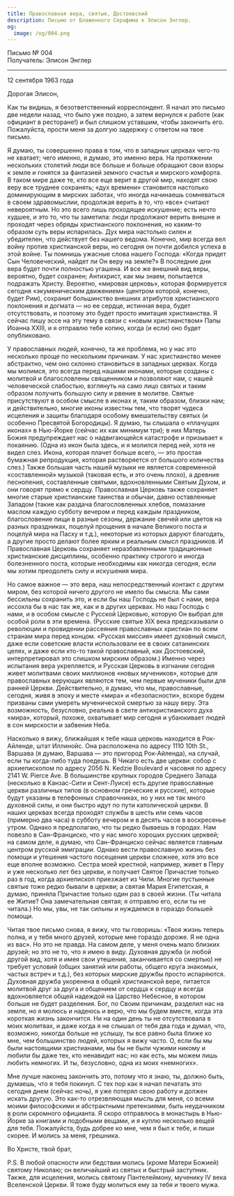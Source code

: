 ```yaml
---
title: Православная вера, святые, Достоевский
description: Письмо от Блаженного Серафима к Элисон Энглер.
og:
  image: /og/004.png
---
```


<div style={{textAlign:'right', fontFamily:'monospace'}}>Письмо № 004</div>
<div style={{textAlign:'left', fontFamily:'monospace'}}>Получатель: Элисон Энглер</div>

---

12 сентября 1963 года

Дорогая Элисон,

Как ты видишь, я безответственный корреспондент. Я начал это письмо две недели назад, что было уже поздно, а затем вернулся к работе (как официант в ресторане!) и был слишком уставшим, чтобы закончить его. Пожалуйста, прости меня за долгую задержку с ответом на твое письмо.

Я думаю, ты совершенно права в том, что в западных церквах чего-то не хватает; чего именно, я думаю, это именно вера. На протяжении нескольких столетий люди все больше и больше обращают свои взоры к земле и гонятся за фантазией земного счастья и мирского комфорта. В таком мире даже те, кто все еще верит в другой мир, находят свою веру все труднее сохранять; «дух времени» становится настолько доминирующим в мирских заботах, что иногда начинаешь сомневаться в своем здравомыслии, продолжая верить в то, что «все» считают невероятным. Но это всего лишь проходящее искушение; есть нечто худшее, и это то, что ты заметила: люди продолжают верить внешне и проходят через обряды христианского поклонения, но каким-то образом суть веры испарилась. Дух мира настолько силен и убедителен, что действует без нашего ведома. Конечно, мир всегда вел войну против христианской веры, но сегодня он почти добился успеха в этой войне. Ты помнишь ужасные слова нашего Господа: «Когда придет Сын Человеческий, найдет ли Он веру на земле?» В последние дни вера будет почти полностью угашена. И все же внешний вид веры, вероятно, будет сохранен; Антихрист, как мы знаем, попытается подражать Христу. Вероятно, «мировая церковь», которая формируется сегодня «экуменическим движением» (центром которой, конечно, будет Рим), сохранит большинство внешних атрибутов христианского поклонения и догмата — но ее сердце, истинная вера, будет отсутствовать, и поэтому это будет просто имитация христианства. Я сейчас пишу эссе на эту тему в связи с «новым христианством» Папы Иоанна XXIII, и я отправлю тебе копию, когда (и если) оно будет опубликовано.

У православных людей, конечно, та же проблема, но у нас это несколько проще по нескольким причинам. У нас христианство менее абстрактно, чем оно склонно становиться в западных церквах. Когда мы молимся, это всегда перед нашими иконами, которые созданы с молитвой и благословлены священником и позволяют нам, с нашей человеческой слабостью, взглянуть на само лицо святых и таким образом получить большую силу и рвение в молитве. Святые присутствуют в особом смысле в иконах и, таким образом, близки нам; и действительно, многие иконы известны тем, что творят чудеса исцеления и защиты благодаря особому вмешательству святых (и особенно Пресвятой Богородицы). Я думаю, ты слышала о «плачущих иконах» в Нью-Йорке (сейчас их как минимум три); в них Матерь Божия предупреждает нас о надвигающейся катастрофе и призывает к покаянию. (Одна из икон была здесь, и я молился перед ней, хотя не видел слез. Икона, которая плачет больше всего, — это простая бумажная репродукция, которая растворяется от большого количества слез.) Также большая часть нашей музыки не является современной «составленной» музыкой (таковая есть, и это очень плохо), а древние песнопения, составленные святыми, вдохновленными Святым Духом, и они говорят прямо к сердцу. Православная Церковь также сохраняет многие старые христианские таинства и обычаи, давно оставленные Западом (такие как раздача благословленных хлебов, помазание маслом каждую субботу вечером и перед каждым праздником, благословение пищи в разные сезоны, держание свечей или цветов на разных праздниках, поцелуй прощения в начале Великого поста и поцелуй мира на Пасху и т.д.), некоторые из которых даруют благодать, а другие просто делают более ярким и реальным смысл праздников. И Православная Церковь сохраняет неразбавленными традиционные христианские дисциплины, особенно практику строгого и иногда болезненного поста, которые необходимы как никогда сегодня, если мы хотим преодолеть силу и искушения мира.

Но самое важное — это вера, наш непосредственный контакт с другим миром, без которой ничего другого не имело бы смысла. Мы сами бессильны сохранить это, и если бы наш Господь не был с нами, вера иссохла бы в нас так же, как и в других церквах. Но наш Господь с нами, и в особом смысле с Русской Церковью, которую Он выбрал для особой роли в эти времена. (Русские святые XIX века предсказывали о революции и провидении рассеяния православных христиан по всем странам мира перед концом. «Русская миссия» имеет духовный смысл, даже если советские власти использовали ее в своих сатанинских целях, и даже если кто-то такой православный, как Достоевский, интерпретировал это слишком мирским образом.) Именно через испытания вера укрепляется, и Русская Церковь в изгнании сегодня живет молитвами своих миллионов «новых мучеников», которые для православных верующих являются тем, чем первые мученики были для ранней Церкви. Действительно, я думаю, что мы, православные, сегодня, живя в эпоху и месте «мира» и «безопасности», вскоре будем призваны сами умереть мученической смертью за нашу веру. Эта возможность, безусловно, реальна в свете антихристианского духа «мира», который, похоже, охватывает мир сегодня и убаюкивает людей в сон мирскости и забвения Неба.

Насколько я вижу, ближайшая к тебе наша церковь находится в Рок-Айленде, штат Иллинойс. Она расположена по адресу 1110 10th St., Варшава (я думаю, Варшава — это пригород Рок-Айленда), на случай, если ты когда-либо туда поедешь. В Чикаго есть две церкви: собор с архиепископом по адресу 2056 N. Kedzie Boulevard и часовня по адресу 2141 W. Pierce Ave. В большинстве крупных городов Среднего Запада (несколько в Канзас-Сити и Сент-Луисе) есть другие православные церкви различных типов (в основном греческие и русские), которые будут указаны в телефонных справочниках, но у них не так много духовной силы, и они быстро идут по пути католической церкви. В наших церквах всегда проходят службы в шесть или семь часов (примерно два часа) в субботу вечером и в десять часов в воскресенье утром. Однако я предполагаю, что ты редко бываешь в городах. Нам повезло в Сан-Франциско, что у нас много хороших русских церквей; на самом деле, я думаю, что Сан-Франциско сейчас является главным центром русской эмиграции. Однако вести православную жизнь без помощи и утешения частого посещения церкви сложнее, хотя это все еще вполне возможно. Сестра моей крестной, например, живет в Перу и уже несколько лет без церкви, и получает Святое Причастие только раз в год, когда архиепископ приезжает из Чили. Многие пустынные святые тоже редко бывали в церкви; а святая Мария Египетская, я думаю, приняла Причастие только один раз в своей жизни. (Ты читала ее Житие? Она замечательная святая; я отправлю его, если ты не читала.) Но мы, увы, не так сильны и нуждаемся в гораздо большей помощи.

Читая твое письмо снова, я вижу, что ты говоришь: «Твоя жизнь теперь полна, и у тебя много друзей, которые мне гораздо дороже. Я не одна из вас». Но это не правда. На самом деле, у меня очень мало близких друзей; но это не то, что я имею в виду. Духовная дружба (и любой другой вид, хотя и имея свои утешения, заканчивается со смертью) не требует условий (общих занятий или работы, общего круга знакомых, частых встреч и т.д.), без которых мирские дружбы просто испаряются. Духовная дружба укоренена в общей христианской вере, питается молитвой друг за друга и общением от сердца к сердцу и всегда вдохновляется общей надеждой на Царство Небесное, в котором больше не будет разделения. Бог, по Своим причинам, разделил нас на земле, но я молюсь и надеюсь и верю, что мы будем вместе, когда эта короткая жизнь закончится. Ни на один день ты не отсутствовала в моих молитвах, и даже когда я не слышал от тебя два года и думал, что, возможно, никогда больше не услышу, ты все равно была ближе ко мне, чем большинство людей, которых я вижу часто. О, если бы мы были настоящими христианами, мы бы не были чужими никому и любили бы даже тех, кто ненавидит нас; но как есть, мы можем лишь любить немногих. И ты, безусловно, одна из моих «немногих».

Мне лучше наконец закончить это, потому что я знаю, ты, должно быть, думаешь, что я тебя покинул. С тех пор как я начал печатать это сегодня днем (сейчас ночь), я уже потерял свою работу и должен искать другую. Это как-то отрезвляющая мысль для меня, со всеми моими философскими и абстрактными претензиями, быть неудачником в роли скромного официанта. Я скоро отправлюсь в монастырь в Нью-Йорке за книгами и подобными вещами, и я куплю несколько вещей для тебя. Пожалуйста, будь добрее ко мне, чем я был к тебе, и пиши скорее. И молись за меня, грешника.

Во Христе, твой брат,

P.S. В любой опасности или бедствии молись (кроме Матери Божией) святому Николаю; он величайший из святых и быстрый заступник. Также, для исцеления, молись святому Пантелеймону, мученику IV века Вселенской Церкви. Я тоже буду молиться ему за тебя и твоего мужа.
